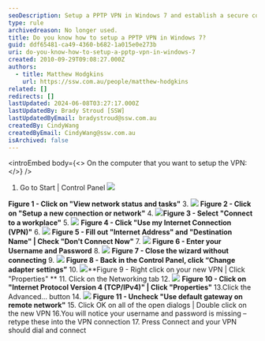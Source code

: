 ```yaml
---
seoDescription: Setup a PPTP VPN in Windows 7 and establish a secure connection to your workplace network.
type: rule
archivedreason: No longer used.
title: Do you know how to setup a PPTP VPN in Windows 7?
guid: ddf65481-ca49-4360-b682-1a015e0e273b
uri: do-you-know-how-to-setup-a-pptp-vpn-in-windows-7
created: 2010-09-29T09:08:27.000Z
authors:
  - title: Matthew Hodgkins
    url: https://ssw.com.au/people/matthew-hodgkins
related: []
redirects: []
lastUpdated: 2024-06-08T03:27:17.000Z
lastUpdatedBy: Brady Stroud [SSW]
lastUpdatedByEmail: bradystroud@ssw.com.au
createdBy: CindyWang
createdByEmail: CindyWang@ssw.com.au
isArchived: false
---
```


<introEmbed
  body={<>
On the computer that you want to setup the VPN:
  </>}
/>
1. Go to Start | Control Panel
   ![](/uploads/rules/do-you-know-how-to-setup-a-pptp-vpn-in-windows-7/SetupStep2.jpg)

**Figure 1 - Click on "View network status and tasks"** 3.
![](/uploads/rules/do-you-know-how-to-setup-a-pptp-vpn-in-windows-7/SetupStep3.jpg) **Figure 2 - Click on "Setup a new connection or network"** 4.
![](/uploads/rules/do-you-know-how-to-setup-a-pptp-vpn-in-windows-7/SetupStep4.jpg)**Figure 3 - Select "Connect to a workplace"** 5.
![](/uploads/rules/do-you-know-how-to-setup-a-pptp-vpn-in-windows-7/SetupStep5.jpg) **Figure 4 - Click "Use my Internet Connection (VPN)"** 6.
![](/uploads/rules/do-you-know-how-to-setup-a-pptp-vpn-in-windows-7/SetupStep6.jpg) **Figure 5 - Fill out "Internet Address" and "Destination Name" | Check "Don't Connect Now"** 7.
![](/uploads/rules/do-you-know-how-to-setup-a-pptp-vpn-in-windows-7/SetupStep7.jpg) **Figure 6 - Enter your Username and Password** 8.
![](/uploads/rules/do-you-know-how-to-setup-a-pptp-vpn-in-windows-7/SetupStep8.jpg) **Figure 7 - Close the wizard without connecting** 9.
![](/uploads/rules/do-you-know-how-to-setup-a-pptp-vpn-in-windows-7/SetupStep9.jpg) **Figure 8 - Back in the Control Panel, click “Change adapter settings”** 10.
![](/uploads/rules/do-you-know-how-to-setup-a-pptp-vpn-in-windows-7/SetupStep10.jpg)**Figure 9 - Right click on your new VPN | Click "Properties"
** 11. Click on the Networking tab 12.
![](/uploads/rules/do-you-know-how-to-setup-a-pptp-vpn-in-windows-7/SetupStep12.jpg) **Figure 10 - Click on "Internet Protocol Version 4 (TCP/IPv4)" | Click "Properties"** 13.Click the Advanced… button 14.
![](/uploads/rules/do-you-know-how-to-setup-a-pptp-vpn-in-windows-7/SetupStep14.jpg) **Figure 11 - Uncheck "Use default gateway on remote network"** 15. Click OK on all of the open dialogs | Double click on the new VPN
16.You will notice your username and password is missing – retype these into the VPN connection 17. Press Connect and your VPN should dial and connect
